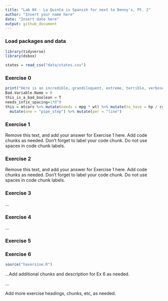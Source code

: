 ```yaml
---
title: "Lab 04 - La Quinta is Spanish for next to Denny's, Pt. 2"
author: "Insert your name here"
date: "Insert date here"
output: github_document
---
```


### Load packages and data

```r
library(tidyverse)
library(dsbox)
```

```r
states = read_csv("data/states.csv")
```

### Exercise 0

```r
print("Here is an incredible, grandiloquent, extreme, terrible, verbose, lengthy, awesome-in-the-original-sense, no good and very long line (of code).")
Bad.Variable.Name = 0
this_is_a_bad_boolean = T
needs_infix_spacing=1*0^0
this = mtcars %>% mutate(needs = mpg * wt) %>% mutate(to_have = hp / cyl) %>%
  mutate(one = "pipe_step") %>% mutate(per = "line")
```

### Exercise 1

Remove this text, and add your answer for Exercise 1 here.
Add code chunks as needed.
Don't forget to label your code chunk.
Do not use spaces in code chunk labels.

### Exercise 2

Remove this text, and add your answer for Exercise 1 here.
Add code chunks as needed.
Don't forget to label your code chunk.
Do not use spaces in code chunk labels.

### Exercise 3

...

### Exercise 4

...


### Exercise 5


### Exercise 6

```r
source("haversine.R")
```

...Add additional chunks and description for Ex 6 as needed.

...

Add more exercise headings, chunks, etc, as needed.
